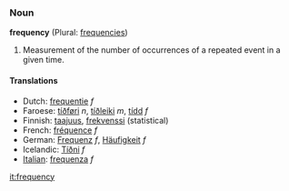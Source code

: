 ===Noun===
'''frequency''' (Plural: [[frequencies]])

#Measurement of the number of occurrences of a repeated event in a given time.

====Translations====
*Dutch: [[frequentie]] ''f''
*Faroese: [[tíðføri]] ''n'', [[tíðleiki]] ''m'', [[tídd]] ''f''
*Finnish: [[taajuus]], [[frekvenssi]] (statistical)
*French: [[fréquence]] ''f''
*German: [[Frequenz]] ''f'', [[Häufigkeit]] ''f''
*Icelandic: [[Tíðni]] ''f''
*[[Italian]]: [[frequenza]] ''f''

[[it:frequency]]